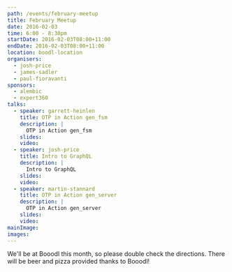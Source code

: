 ```yaml
---
path: /events/february-meetup
title: February Meetup
date: 2016-02-03
time: 6:00 - 8:30pm
startDate: 2016-02-03T08:00+11:00
endDate: 2016-02-03T08:00+11:00
location: boodl-location
organisers:
  - josh-price
  - james-sadler
  - paul-fioravanti
sponsors:
  - alembic
  - expert360
talks:
  - speaker: garrett-heinlen
    title: OTP in Action gen_fsm
    description: |
      OTP in Action gen_fsm
    slides: 
    video: 
  - speaker: josh-price
    title: Intro to GraphQL
    description: |
      Intro to GraphQL
    slides: 
    video: 
  - speaker: martin-stannard
    title: OTP in Action gen_server
    description: |
      OTP in Action gen_server
    slides: 
    video: 
mainImage:
images:
---
```


We'll be at Booodl this month, so please double check the directions.
There will be beer and pizza provided thanks to Booodl!

